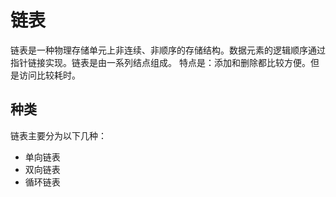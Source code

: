 # 链表

链表是一种物理存储单元上非连续、非顺序的存储结构。数据元素的逻辑顺序通过指针链接实现。链表是由一系列结点组成。
特点是：添加和删除都比较方便。但是访问比较耗时。

## 种类

链表主要分为以下几种：

- 单向链表
- 双向链表
- 循环链表
